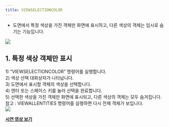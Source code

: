 ```yaml
---
title: VIEWSELECTIONCOLOR
---
```



[image1]: ../../../../../assets/images/commands/viewselectioncolor/image1.png
[image2]: ../../../../../assets/images/commands/viewselectioncolor/image2.png

* 도면에서 특정 색상을 가진 객체만 화면에 표시하고, 다른 색상의 객체는 임시로 숨기는 기능입니다.

![][image1]

## **1\. 특정 색상 객체만 표시**

1\) “VIEWSELECTIONCOLOR” 명령어를 실행합니다.  
2\) 색상 선택 대화상자가 나타납니다.  
3\) 도면에서 표시할 객체의 색상을 선택합니다.  
4\) 엔터 또는 스페이스 키를 눌러 선택을 완료합니다.  
5\) 선택한 색상을 가진 객체만 화면에 표시되고, 다른 색상의 객체는 모두 숨겨집니다.  
    참고 : VIEWALLENTITIES 명령어를 실행하면 다시 전체 객체가 보입니다.  
![][image2]

[**<Icon name="youtube" class="emoji"/> 시연 영상 보기**](https://youtu.be/npMNN-DDcQc) 